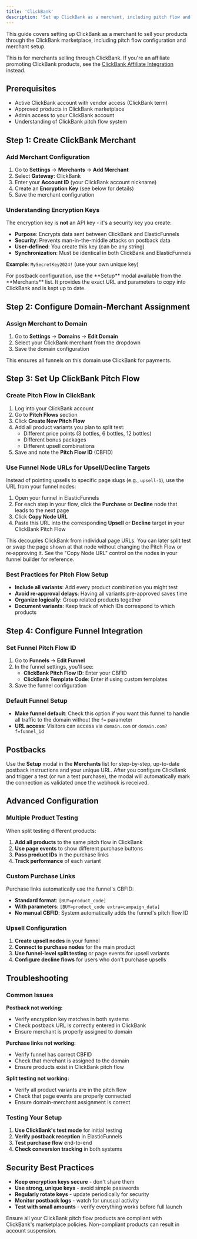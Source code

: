 ```yaml
---
title: 'ClickBank'
description: 'Set up ClickBank as a merchant, including pitch flow and domain assignment'
---
```


This guide covers setting up ClickBank as a merchant to sell your products through the ClickBank marketplace, including pitch flow configuration and merchant setup.

<Note>This is for merchants selling through ClickBank. If you're an affiliate promoting ClickBank products, see the [ClickBank Affiliate Integration](/integrations/clickbank) instead.</Note>

## Prerequisites

- Active ClickBank account with vendor access (ClickBank term)
- Approved products in ClickBank marketplace
- Admin access to your ClickBank account
- Understanding of ClickBank pitch flow system

## Step 1: Create ClickBank Merchant

### Add Merchant Configuration
1. Go to **Settings** → **Merchants** → **Add Merchant**
2. Select **Gateway**: ClickBank
3. Enter your **Account ID** (your ClickBank account nickname)
4. Create an **Encryption Key** (see below for details)
5. Save the merchant configuration

### Understanding Encryption Keys
The encryption key is **not** an API key - it's a security key you create:

- **Purpose**: Encrypts data sent between ClickBank and ElasticFunnels
- **Security**: Prevents man-in-the-middle attacks on postback data
- **User-defined**: You create this key (can be any string)
- **Synchronization**: Must be identical in both ClickBank and ElasticFunnels

**Example**: `MySecretKey2024!` (use your own unique key)

<Note>
For postback configuration, use the **Setup** modal available from the **Merchants** list. It provides the exact URL and parameters to copy into ClickBank and is kept up to date.
</Note>

## Step 2: Configure Domain-Merchant Assignment

### Assign Merchant to Domain
1. Go to **Settings** → **Domains** → **Edit Domain**
2. Select your ClickBank merchant from the dropdown
3. Save the domain configuration

This ensures all funnels on this domain use ClickBank for payments.

## Step 3: Set Up ClickBank Pitch Flow

### Create Pitch Flow in ClickBank
1. Log into your ClickBank account
2. Go to **Pitch Flows** section
3. Click **Create New Pitch Flow**
4. Add all product variants you plan to split test:
   - Different price points (3 bottles, 6 bottles, 12 bottles)
   - Different bonus packages
   - Different upsell combinations
5. Save and note the **Pitch Flow ID** (CBFID)

### Use Funnel Node URLs for Upsell/Decline Targets
Instead of pointing upsells to specific page slugs (e.g., `upsell-1`), use the URL from your funnel nodes:

1. Open your funnel in ElasticFunnels
2. For each step in your flow, click the **Purchase** or **Decline** node that leads to the next page
3. Click **Copy Node URL**
4. Paste this URL into the corresponding **Upsell** or **Decline** target in your ClickBank Pitch Flow

This decouples ClickBank from individual page URLs. You can later split test or swap the page shown at that node without changing the Pitch Flow or re‑approving it. See the "Copy Node URL" control on the nodes in your funnel builder for reference.

### Best Practices for Pitch Flow Setup
- **Include all variants**: Add every product combination you might test
- **Avoid re-approval delays**: Having all variants pre-approved saves time
- **Organize logically**: Group related products together
- **Document variants**: Keep track of which IDs correspond to which products

## Step 4: Configure Funnel Integration

### Set Funnel Pitch Flow ID
1. Go to **Funnels** → **Edit Funnel**
2. In the funnel settings, you'll see:
   - **ClickBank Pitch Flow ID**: Enter your CBFID
   - **ClickBank Template Code**: Enter if using custom templates
3. Save the funnel configuration

### Default Funnel Setup
- **Make funnel default**: Check this option if you want this funnel to handle all traffic to the domain without the `f=` parameter
- **URL access**: Visitors can access via `domain.com` or `domain.com?f=funnel_id`

## Postbacks

Use the **Setup** modal in the **Merchants** list for step-by-step, up-to-date postback instructions and your unique URL. After you configure ClickBank and trigger a test (or run a test purchase), the modal will automatically mark the connection as validated once the webhook is received.

## Advanced Configuration

### Multiple Product Testing
When split testing different products:
1. **Add all products** to the same pitch flow in ClickBank
2. **Use page events** to show different purchase buttons
3. **Pass product IDs** in the purchase links
4. **Track performance** of each variant

### Custom Purchase Links
Purchase links automatically use the funnel's CBFID:
- **Standard format**: `[BUY=product_code]`
- **With parameters**: `[BUY=product_code extra=campaign_data]`
- **No manual CBFID**: System automatically adds the funnel's pitch flow ID

### Upsell Configuration
1. **Create upsell nodes** in your funnel
2. **Connect to purchase nodes** for the main product
3. **Use funnel-level split testing** or page events for upsell variants
4. **Configure decline flows** for users who don't purchase upsells

## Troubleshooting

### Common Issues

**Postback not working:**
- Verify encryption key matches in both systems
- Check postback URL is correctly entered in ClickBank
- Ensure merchant is properly assigned to domain

**Purchase links not working:**
- Verify funnel has correct CBFID
- Check that merchant is assigned to the domain
- Ensure products exist in ClickBank pitch flow

**Split testing not working:**
- Verify all product variants are in the pitch flow
- Check that page events are properly connected
- Ensure domain-merchant assignment is correct

### Testing Your Setup
1. **Use ClickBank's test mode** for initial testing
2. **Verify postback reception** in ElasticFunnels
3. **Test purchase flow** end-to-end
4. **Check conversion tracking** in both systems

## Security Best Practices

- **Keep encryption keys secure** - don't share them
- **Use strong, unique keys** - avoid simple passwords
- **Regularly rotate keys** - update periodically for security
- **Monitor postback logs** - watch for unusual activity
- **Test with small amounts** - verify everything works before full launch

<Warning>
Ensure all your ClickBank pitch flow products are compliant with ClickBank's marketplace policies. Non-compliant products can result in account suspension.
</Warning>


